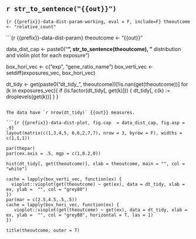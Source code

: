 ## `r str_to_sentence("{{out}}")`

```{r {{prefix}}-data-dist-param-working, eval = F, include=F}
theoutcome <- "relative_count"
```

```{r {{prefix}}-data-dist-param}
theoutcome <- "{{out}}"

data_dist_cap <- paste0("**", str_to_sentence(theoutcome), "** distribution and violin plot for each exposure")

box_hori_vec <- c("exp", "gene_ratio_name")
box_verti_vec <- setdiff(exposures_vec, box_hori_vec)

dt_tidy <- get(paste0("dt_tidy_", theoutcome))[!is.nan(get(theoutcome))]
for (k in exposures_vec){
   if (is.factor(dt_tidy[, get(k)])) {
      dt_tidy[, c(k) := droplevels(get(k))]
   }
}
```

The data have `r nrow(dt_tidy)` {{out}} measures. 

```{r {{prefix}}-data-dist-plot, fig.cap  = data_dist_cap, fig.asp = .9}
layout(matrix(c(1,3,4,5, 6,6,2,7,7), nrow = 3, byrow = F), widths = c(1,1,1))

par(thepar)
par(cex.axis = .5, mgp = c(1,0.2,0))

hist(dt_tidy[, get(theoutcome)], xlab = theoutcome, main = "", col = "white")
    
cache = lapply(box_verti_vec, function(ex) {
  vioplot::vioplot(get(theoutcome) ~ get(ex), data = dt_tidy, xlab = ex, ylab =  "", col = "grey80")
})
par(mar = c(2.5,4.5,.5,.5))
cache = lapply(box_hori_vec, function(ex) {
   vioplot::vioplot(get(theoutcome) ~ get(ex), data = dt_tidy, xlab = ex, ylab =  "", col = "grey80", horizontal = T, las = 1)
})

title(theoutcome, outer = T)
```

